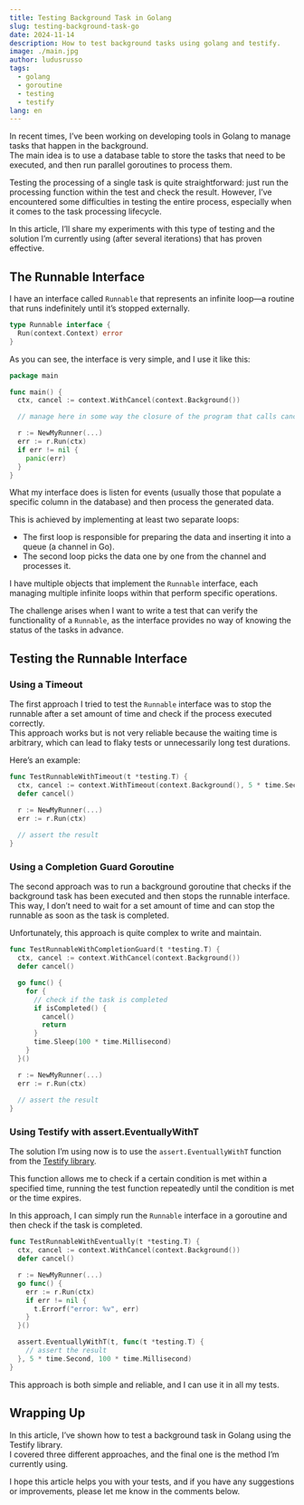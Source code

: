 ```yaml
---
title: Testing Background Task in Golang
slug: testing-background-task-go
date: 2024-11-14
description: How to test background tasks using golang and testify.
image: ./main.jpg
author: ludusrusso
tags:
  - golang
  - goroutine
  - testing
  - testify
lang: en
---
```


In recent times, I’ve been working on developing tools in Golang to manage tasks that happen in the background.  
The main idea is to use a database table to store the tasks that need to be executed, and then run parallel goroutines to process them.

Testing the processing of a single task is quite straightforward: just run the processing function within the test and check the result. However, I’ve encountered some difficulties in testing the entire process, especially when it comes to the task processing lifecycle.

In this article, I’ll share my experiments with this type of testing and the solution I’m currently using (after several iterations) that has proven effective.

## The Runnable Interface

I have an interface called `Runnable` that represents an infinite loop—a routine that runs indefinitely until it’s stopped externally.

```go
type Runnable interface {
  Run(context.Context) error
}
```

As you can see, the interface is very simple, and I use it like this:

```go
package main

func main() {
  ctx, cancel := context.WithCancel(context.Background())

  // manage here in some way the closure of the program that calls cancel

  r := NewMyRunner(...)
  err := r.Run(ctx)
  if err != nil {
    panic(err)
  }
}
```

What my interface does is listen for events (usually those that populate a specific column in the database) and then process the generated data.

This is achieved by implementing at least two separate loops:
- The first loop is responsible for preparing the data and inserting it into a queue (a channel in Go).
- The second loop picks the data one by one from the channel and processes it.

I have multiple objects that implement the `Runnable` interface, each managing multiple infinite loops within that perform specific operations.

The challenge arises when I want to write a test that can verify the functionality of a `Runnable`, as the interface provides no way of knowing the status of the tasks in advance.

## Testing the Runnable Interface

### Using a Timeout

The first approach I tried to test the `Runnable` interface was to stop the runnable after a set amount of time and check if the process executed correctly.  
This approach works but is not very reliable because the waiting time is arbitrary, which can lead to flaky tests or unnecessarily long test durations.

Here’s an example:

```go
func TestRunnableWithTimeout(t *testing.T) {
  ctx, cancel := context.WithTimeout(context.Background(), 5 * time.Second)
  defer cancel()

  r := NewMyRunner(...)
  err := r.Run(ctx)
 
  // assert the result
}
```

### Using a Completion Guard Goroutine

The second approach was to run a background goroutine that checks if the background task has been executed and then stops the runnable interface.  
This way, I don’t need to wait for a set amount of time and can stop the runnable as soon as the task is completed.

Unfortunately, this approach is quite complex to write and maintain.

```go
func TestRunnableWithCompletionGuard(t *testing.T) {
  ctx, cancel := context.WithCancel(context.Background())
  defer cancel()

  go func() {
    for {
      // check if the task is completed
      if isCompleted() {
        cancel()
        return
      }
      time.Sleep(100 * time.Millisecond)
    }
  }()

  r := NewMyRunner(...)
  err := r.Run(ctx)
 
  // assert the result
}
```

### Using Testify with assert.EventuallyWithT

The solution I’m using now is to use the `assert.EventuallyWithT` function from the [Testify library](https://github.com/stretchr/testify).

This function allows me to check if a certain condition is met within a specified time, running the test function repeatedly until the condition is met or the time expires.

In this approach, I can simply run the `Runnable` interface in a goroutine and then check if the task is completed.

```go
func TestRunnableWithEventually(t *testing.T) {
  ctx, cancel := context.WithCancel(context.Background())
  defer cancel()

  r := NewMyRunner(...)
  go func() {
    err := r.Run(ctx)
    if err != nil {
      t.Errorf("error: %v", err)
    }
  }()

  assert.EventuallyWithT(t, func(t *testing.T) {
    // assert the result
  }, 5 * time.Second, 100 * time.Millisecond)
}
```

This approach is both simple and reliable, and I can use it in all my tests.

## Wrapping Up

In this article, I’ve shown how to test a background task in Golang using the Testify library.  
I covered three different approaches, and the final one is the method I’m currently using.

I hope this article helps you with your tests, and if you have any suggestions or improvements, please let me know in the comments below.